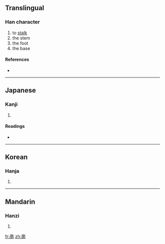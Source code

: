 ==Translingual==

===Han character===
{{Han char|rn=30|rad=口|as=08|sn=11|four=|canj=X卜金月口 (XYCBR), 卜金月口 (YCBR)}}

# to [[stalk]]
# the stem
# the foot
# the base

====References====
* {{Han ref|kx=0195.010|dkj=03804|dj=0416.010|hdz=10288.050|uh=5547|ud=21831}}

----

==Japanese==

===Kanji===
{{ja-kanji|grade=|rs=口08}}

# {{defn|Japanese}}

====Readings====
* {{ja-readings|on=[[てき]] (teki), [[ちゃく]] (chaku), [[せき]] (seki)|kun=[[もと]] (moto), [[ねもと]] (nemoto), [[やわらぐ]] (yawaragu)}}

----

==Korean==

===Hanja===
{{ko-hanja|hangeul=적|rv=jeok|mr=chŏk}}

# {{defn|Korean}}

----

==Mandarin==

===Hanzi===
{{cmn-hanzi|pin=[[dí]] ([[di2]])|wg=ti<sup>2</sup>}}

# {{defn|Mandarin}}

[[fr:啇]]
[[zh:啇]]